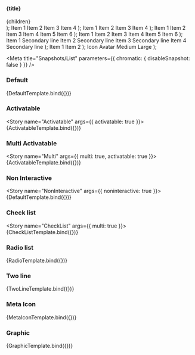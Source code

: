 
  <section>
    <h4>{title}</h4>
    <div style={{ width: '20rem', border: '1px solid #d3d3d3' }}>{children}</div>
  </section>
);
  <Container>
    <List {...props}>
      <ListItem>Item 1</ListItem>
      <ListItem>Item 2</ListItem>
      <ListItem>Item 3</ListItem>
      <ListItem>Item 4</ListItem>
    </List>
  </Container>
);

  <Container>
    <List {...props}>
      <ListItem>Item 1</ListItem>
      <ListItem selected activated>
        Item 2
      </ListItem>
      <ListItem>Item 3</ListItem>
      <ListItem>Item 4</ListItem>
    </List>
  </Container>
);

  <Container>
    <List {...props}>
      <CheckListItem selected>Item 1</CheckListItem>
      <CheckListItem>Item 2</CheckListItem>
      <CheckListItem disabled>Item 3</CheckListItem>
      <fwc-divider variant="list"></fwc-divider>
      <CheckListItem selected left>
        Item 4
      </CheckListItem>
      <CheckListItem left>Item 5</CheckListItem>
      <CheckListItem left disabled>
        Item 6
      </CheckListItem>
    </List>
  </Container>
);

  <Container>
    <List {...props}>
      <RadioListItem group="a" selected>
        Item 1
      </RadioListItem>
      <RadioListItem group="a">Item 2</RadioListItem>
      <RadioListItem group="a" disabled>
        Item 3
      </RadioListItem>
      <fwc-divider variant="list"></fwc-divider>
      <RadioListItem group="b" selected left>
        Item 4
      </RadioListItem>
      <RadioListItem group="b" left>
        Item 5
      </RadioListItem>
      <RadioListItem group="b" left disabled>
        Item 6
      </RadioListItem>
    </List>
  </Container>
);

  <Container>
    <List {...props}>
      <ListItem twoline>
        <span>Item 1</span>
        <span slot="secondary">Secondary line</span>
      </ListItem>
      <ListItem twoline>
        <span>Item 2</span>
        <span slot="secondary">Secondary line</span>
      </ListItem>
      <ListItem twoline>
        <span>Item 3</span>
        <span slot="secondary">Secondary line</span>
      </ListItem>
      <ListItem twoline>
        <span>Item 4</span>
        <span slot="secondary">Secondary line</span>
      </ListItem>
    </List>
  </Container>
);

  <Container>
    <List {...props}>
      <ListItem>
        <fwc-icon icon="settings" slot="meta"></fwc-icon>
        <span>Item 1</span>
      </ListItem>
      <ListItem>
        <fwc-icon icon="more_horizontal" slot="meta"></fwc-icon>
        <span>Item 2</span>
      </ListItem>
    </List>
  </Container>
);

  <Container>
    <List {...props}>
      <ListItem graphic="icon">
        <fwc-icon icon="settings" slot="graphic"></fwc-icon>
        <span>Icon</span>
      </ListItem>
      <ListItem graphic="avatar">
        <fwc-avatar slot="graphic" size="small" src="https://i.imgur.com/GcZeeXX.jpeg" {...props}></fwc-avatar>
        <span>Avatar</span>
      </ListItem>
      <ListItem graphic="medium">
        <fwc-picture slot="graphic" src="https://i.imgur.com/GcZeeXX.jpeg" cover></fwc-picture>
        <span>Medium</span>
      </ListItem>
      <ListItem graphic="large">
        <fwc-picture slot="graphic" src="https://i.imgur.com/GcZeeXX.jpeg" cover></fwc-picture>
        <span>Large</span>
      </ListItem>
    </List>
  </Container>
);

<Meta title="Snapshots/List" parameters={{ chromatic: { disableSnapshot: false } }} />

### Default

<Story name="Normal" args={{}}>
  {DefaultTemplate.bind({})}
</Story>

### Activatable

<Story name="Activatable" args={{ activatable: true }}>
  {ActivatableTemplate.bind({})}
</Story>

### Multi Activatable

<Story name="Multi" args={{ multi: true, activatable: true }}>
  {ActivatableTemplate.bind({})}
</Story>

### Non Interactive

<Story name="NonInteractive" args={{ noninteractive: true }}>
  {DefaultTemplate.bind({})}
</Story>

### Check list

<Story name="CheckList" args={{ multi: true }}>
  {CheckListTemplate.bind({})}
</Story>

### Radio list

<Story name="RadioList" args={{}}>
  {RadioTemplate.bind({})}
</Story>

### Two line

<Story name="TwoLine" args={{}}>
  {TwoLineTemplate.bind({})}
</Story>

### Meta Icon

<Story name="MetaIcon" args={{}}>
  {MetaIconTemplate.bind({})}
</Story>

### Graphic

<Story name="Graphic" args={{}}>
  {GraphicTemplate.bind({})}
</Story>
